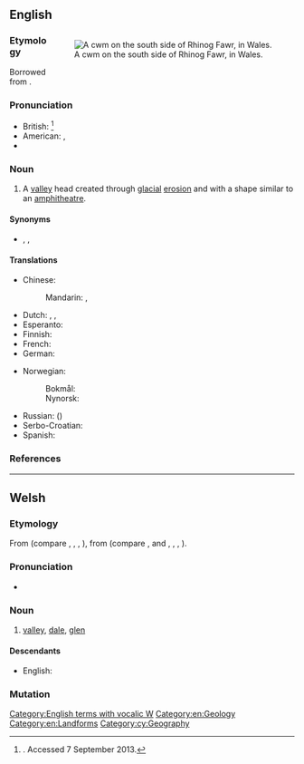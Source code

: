 {{also|CWM}}
==English==
<div style="float:right;">
{{was wotd|2010|July|23}}
{{wikipedia}}
[[File:Cwm on the south side of Rhinog Fawr - geograph.org.uk - 42111.jpg|thumb|A cwm on the south side of Rhinog Fawr, in Wales.]]
</div>

===Etymology===
Borrowed from {{bor|en|cy|cwm||[[valley]]}}.

===Pronunciation===
* British: {{IPA|/kʊm/|lang=en}}<ref>{{R:Lexico}}. Accessed 7 September 2013.</ref>
* American: {{enPR|ko͞om}}, {{IPA|/kuːm/|lang=en}}
* {{rhymes|uːm|lang=en}}

===Noun===
{{en-noun}}

# A [[valley]] head created through [[glacial]] [[erosion]] and with a shape similar to an [[amphitheatre]].

====Synonyms====
* {{sense|valley}} {{l|en|cirque}}, {{l|en|coombe}}, {{l|en|corrie}}

====Translations====
{{trans-top|valley head created through glacial erosion}}
* Chinese:
*: Mandarin: {{t|cmn|山側凹地|sc=Hani}}, {{t|cmn|山侧凹地|tr=shāncè āodì|sc=Hani}}
* Dutch: {{t+|nl|keteldal|n}}, {{t+|nl|kaar|n}}, {{t|nl|U-dal|n}}
* Esperanto: {{t|eo|cirkvalo}}
* Finnish: {{t+|fi|onsilo}}
* French: {{t+|fr|cirque}}
* German: {{t+|de|Kar|n}}
{{trans-mid}}
* Norwegian:
*: Bokmål: {{t+|no|botn|m}}
*: Nynorsk: {{t|nn|botn|m}}
* Russian: ({{t+|ru|ледниковый}}) {{t+|ru|цирк|m}}
* Serbo-Croatian: {{t+|sh|krnica|f}}
* Spanish: {{t+|es|circo}}
{{trans-bottom}}

===References===
<references/>

[[Category:English terms with vocalic W]]
[[Category:en:Geology]]
[[Category:en:Landforms]]

----

==Welsh==

===Etymology===
From {{inh|cy|cel-pro|*kumbā}} (compare {{cog|br|komm||trough}}, {{cog|ga|com}}, {{m|ga|coim||chest cavity}}, {{cog|fr|combe}}), from {{inh|cy|ine-pro|*ḱumbʰ-}} (compare {{cog|la|incumbo|incumbere|to lie down}}, {{cog|en|coomb}} and {{cog|ang|cumb||hollow; narrow valley}}, {{cog|nl|kom||bowl, basin}}, {{cog|de|Kumpf||vessel}}, {{cog|sa|कुम्भ||a pot, jug}}).

===Pronunciation===
* {{IPA|/kʊm/|lang=cy}}

===Noun===
{{cy-noun|m|cymau|pl2=cymoedd}}

# [[valley]], [[dale]], [[glen]]

====Descendants====
* English: {{l|en|cwm}}

===Mutation===
{{cy-mut-auto}}

[[Category:cy:Geography]]